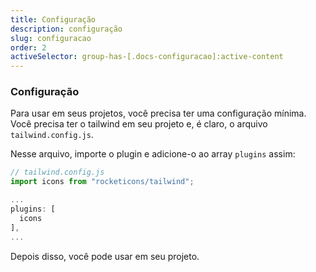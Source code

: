 ```yaml
---
title: Configuração
description: configuração
slug: configuracao
order: 2
activeSelector: group-has-[.docs-configuracao]:active-content
---
```



### Configuração

Para usar <RocketIconsTextDefault /> em seus projetos, você precisa ter uma configuração mínima.  
Você precisa ter o tailwind em seu projeto e, é claro, o arquivo `tailwind.config.js`.

Nesse arquivo, importe o plugin e adicione-o ao array `plugins` assim:

```js
// tailwind.config.js
import icons from "rocketicons/tailwind";

...
plugins: [
  icons
],
...
```

Depois disso, você pode usar <RocketIconsTextDefault /> em seu projeto.